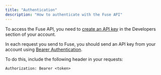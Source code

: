 ```yaml
---
title: "Authentication"
description: "How to authenticate with the Fuse API"
---
```


To access the Fuse API, you need to [create an API key](https://fuse.flatirons.com/account/developers) in the Developers section of your account.

In each request you send to Fuse, you should send an API key from your account using [Bearer Authentication](https://swagger.io/docs/specification/authentication/bearer-authentication/). 

To do this, include the following header in your requests:

```
Authorization: Bearer <token>
```